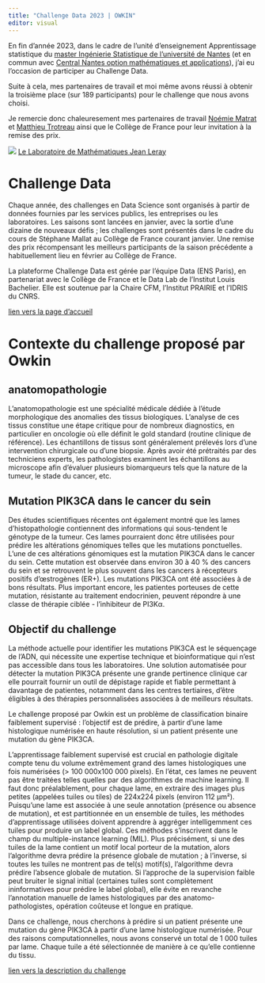 ```yaml
---
title: "Challenge Data 2023 | OWKIN"
editor: visual
---
```


En fin d'année 2023, dans le cadre de l'unité d'enseignement Apprentissage statistique du [master Ingénierie Statistique de l'université de Nantes](https://www.math.sciences.univ-nantes.fr/master-IS) (et en commun avec [Central Nantes option mathématiques et applications](https://www.ec-nantes.fr/formation/les-options-de-2e-et-3e-annee/option-mathematiques-et-applications)), j'ai eu l'occasion de participer au Challenge Data.

Suite à cela, mes partenaires de travail et moi même avons réussi à obtenir la troisième place (sur 189 participants) pour le challenge que nous avons choisi.

Je remercie donc chaleuresement mes partenaires de travail [Noémie Matrat](https://www.linkedin.com/in/noémie-matrat-86a34a200/) et [Matthieu Trotreau](https://www.linkedin.com/in/matthieu-trotreau-31b965268/) ainsi que le Collège de France pour leur invitation à la remise des prix.

![](img/challenge) 
[Le Laboratoire de Mathématiques Jean Leray](https://www.math.sciences.univ-nantes.fr/activités/7107)


# Challenge Data 

Chaque année, des challenges en Data Science sont organisés à partir de données fournies par les services publics, les entreprises ou les laboratoires. Les saisons sont lancées en janvier, avec la sortie d’une dizaine de nouveaux défis ; les challenges sont présentés dans le cadre du cours de Stéphane Mallat au Collège de France courant janvier.
Une remise des prix récompensant les meilleurs participants de la saison précédente a habituellement lieu en février au Collège de France.

La plateforme Challenge Data est gérée par l'équipe Data (ENS Paris), en partenariat avec le Collège de France et le Data Lab de l'Institut Louis Bachelier.
Elle est soutenue par la Chaire CFM, l'Institut PRAIRIE et l'IDRIS du CNRS.

[lien vers la page d'accueil](https://challengedata.ens.fr/challenges/98)

# Contexte du challenge proposé par Owkin

## anatomopathologie

L'anatomopathologie est une spécialité médicale dédiée à l'étude morphologique des anomalies des tissus biologiques. L'analyse de ces tissus constitue une étape critique pour de nombreux diagnostics, en particulier en oncologie où elle définit le gold standard (routine clinique de référence). Les échantillons de tissus sont généralement prélevés lors d'une intervention chirurgicale ou d'une biopsie. Après avoir été prétraités par des techniciens experts, les pathologistes examinent les échantillons au microscope afin d'évaluer plusieurs biomarqueurs tels que la nature de la tumeur, le stade du cancer, etc.

## Mutation PIK3CA dans le cancer du sein

Des études scientifiques récentes ont également montré que les lames d'histopathologie contiennent des informations qui sous-tendent le génotype de la tumeur. Ces lames pourraient donc être utilisées pour prédire les altérations génomiques telles que les mutations ponctuelles. L'une de ces altérations génomiques est la mutation PIK3CA dans le cancer du sein. Cette mutation est observée dans environ 30 à 40 % des cancers du sein et se retrouvent le plus souvent dans les cancers à récepteurs positifs d'œstrogènes (ER+). Les mutations PIK3CA ont été associées à de bons résultats. Plus important encore, les patientes porteuses de cette mutation, résistante au traitement endocrinien, peuvent répondre à une classe de thérapie ciblée - l'inhibiteur de PI3Kα.

##  Objectif du challenge

La méthode actuelle pour identifier les mutations PIK3CA est le séquençage de l'ADN, qui nécessite une expertise technique et bioinformatique qui n'est pas accessible dans tous les laboratoires. Une solution automatisée pour détecter la mutation PIK3CA présente une grande pertinence clinique car elle pourrait fournir un outil de dépistage rapide et fiable permettant à davantage de patientes, notamment dans les centres tertiaires, d'être éligibles à des thérapies personnalisées associées à de meilleurs résultats.

Le challenge proposé par Owkin est un problème de classification binaire faiblement supervisé : l'objectif est de prédire, à partir d'une lame histologique numérisée en haute résolution, si un patient présente une mutation du gène PIK3CA.

L'apprentissage faiblement supervisé est crucial en pathologie digitale compte tenu du volume extrêmement grand des lames histologiques une fois numérisées (> 100 000x100 000 pixels). En l'état, ces lames ne peuvent pas être traitées telles quelles par des algorithmes de machine learning. Il faut donc préalablement, pour chaque lame, en extraire des images plus petites (appelées tuiles ou tiles) de 224x224 pixels (environ 112 µm²). Puisqu'une lame est associée à une seule annotation (présence ou absence de mutation), et est partitionnée en un ensemble de tuiles, les méthodes d'apprentissage utilisées doivent apprendre à aggréger intelligemment ces tuiles pour produire un label global. Ces méthodes s'inscrivent dans le champ du multiple-instance learning (MIL). Plus précisément, si une des tuiles de la lame contient un motif local porteur de la mutation, alors l'algorithme devra prédire la présence globale de mutation ; à l'inverse, si toutes les tuiles ne montrent pas de tel(s) motif(s), l'algorithme devra prédire l'absence globale de mutation. Si l'approche de la supervision faible peut bruiter le signal initial (certaines tuiles sont complètement ininformatives pour prédire le label global), elle évite en revanche l'annotation manuelle de lames histologiques par des anatomo-pathologistes, opération coûteuse et longue en pratique.

Dans ce challenge, nous cherchons à prédire si un patient présente une mutation du gène PIK3CA à partir d'une lame histologique numérisée. Pour des raisons computationnelles, nous avons conservé un total de 1 000 tuiles par lame. Chaque tuile a été sélectionnée de manière à ce qu'elle contienne du tissu.

[lien vers la description du challenge](https://challengedata.ens.fr/challenges/98)

